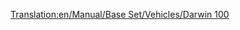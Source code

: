 [[Translation:en/Manual/Base Set/Vehicles/Darwin 100]]
{{hu/Navbox Légi járművek}}
{{hu/Repülőgépek|Name=Darwin 100
|Image=[[File:en/Boeing727.png|FPP Dart]]
|Cost=36.919 (73,828)
|Speed=947 km/h (592 MPH)
|Annual=6.750 (13,500)
|Designed=1962
|Lifespan=25
|Capacity=170 utas és 35 csomag levél
|Description=Az első Darwin repülő, a Boeing repülőgépek új neve.
|Real-life=[http://hu.wikipedia.org/wiki/Boeing_727 Boeing 727]
}}